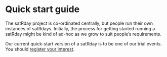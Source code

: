 # Quick start guide
The satRday project is co-ordinated centrally, but people run their own instances of satRdays. Initially, the process for getting started running a satRday might be kind of ad-hoc as we grow to suit people's requirements.

Our current quick-start version of a satRday is to be one of our trial events. You should [register your interest](https://github.com/stephlocke/RSaturday-proposal/issues/11).


